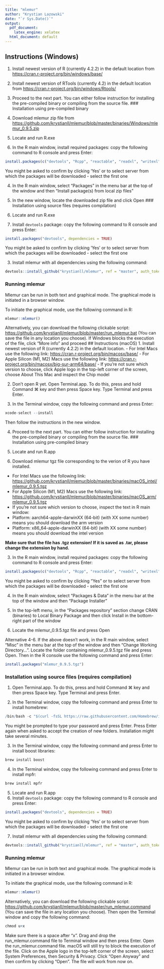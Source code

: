 ```yaml
---
title: "mlemur"
author: "Krystian Lazowski"
date: "`r Sys.Date()`"
output:
  pdf_document:
    latex_engine: xelatex
  html_document: default
---
```


## Instructions (Windows)
1. Install newest version of R (currently 4.2.2) in the default location from <https://cran.r-project.org/bin/windows/base/>

2. Install newest version of RTools (currently 4.2) in the default location from <https://cran.r-project.org/bin/windows/Rtools/>

3. Proceed to the next part. You can either follow instruction for installing the pre-compiled binary or compiling from the source file.
### Installation using pre-compiled binary
1. Download mlemur zip file from <https://github.com/krystianll/mlemur/blob/master/binaries/Windows/mlemur_0.9.5.zip>

2. Locate and run R.exe

3. In the R main window, install required packages: copy the following command to R console and press Enter:
```r
install.packages(c("devtools", "Rcpp", "reactable", "readxl", "writexl", "shiny", "shinyFeedback", "shinyWidgets", "shinyjs", "boot", "BH", "hypergeo", "Ryacas"), dependencies = TRUE)
```
You might be asked to confirm by clicking 'Yes' or to select server from which the packages will be downloaded - select the first one

4. In the R main window, select "Packages" in the menu bar at the top of the window and then "Install package(s) from local zip files"

5. In the new window, locate the downloaded zip file and click Open
### Installation using source files (requires compilation)
1. Locate and run R.exe

2. Install `devtools` package: copy the following command to R console and press Enter:
```r
install.packages("devtools", dependencies = TRUE)
```
You might be asked to confirm by clicking 'Yes' or to select server from which the packages will be downloaded - select the first one

3. Install mlemur with all dependencies using the following command:
```r
devtools::install_github("krystianll/mlemur", ref = "master", auth_token = "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", dependencies = TRUE)
```
### Running mlemur
Mlemur can be run in both text and graphical mode. The graphical mode is initiated in a browser window.

To initiate the graphical mode, use the following command in R:
```r
mlemur::mlemur()
```
Alternatively, you can download the following clickable script: <https://github.com/krystianll/mlemur/blob/master/run_mlemur.bat> (You can save the file in any location you choose). If Windows blocks the execution of the file, click "More info" and proceed
## Instructions (macOS)
1. Install newest version of R (currently 4.2.2) in the default location.
- For Intel Macs use the following link: <https://cran.r-project.org/bin/macosx/base/>
- For Apple Silicon (M1, M2) Macs use the following link: <https://cran.r-project.org/bin/macosx/big-sur-arm64/base/>
- If you're not sure which version to choose, click Apple logo in the top-left corner of the screen, choose About This Mac and inspect the Chip model

2. Don't open R yet. Open Terminal.app. To do this, press and hold Command ⌘ key and then press Space key. Type Terminal and press Enter.

3. In the Terminal window, copy the following command and press Enter:
```r
xcode-select --install
```
Then follow the instructions in the new window.

4. Proceed to the next part. You can either follow instruction for installing the pre-compiled binary or compiling from the source file.
### Installation using pre-compiled binary
1. Locate and run R.app

2. Download mlemur tgz file corresponding to the verion of R you have installed.
- For Intel Macs use the following link: <https://github.com/krystianll/mlemur/blob/master/binaries/macOS_intel/mlemur_0.9.5.tgz>
- For Apple Silicon (M1, M2) Macs use the following link: <https://github.com/krystianll/mlemur/blob/master/binaries/macOS_arm/mlemur_0.9.5.tgz>
- If you're not sure which version to choose, inspect the text in R main window:
- Platform: aarch64-apple-darwinXX (64-bit) (with XX some number) means you should download the arm version
- Platform: x86_64-apple-darwinXX (64-bit) (with XX some number) means you should download the intel version

**Make sure that the file has .tgz extension! If it is saved as .tar, please change the extension by hand.**

3. In the R main window, install required packages: copy the following command to R console and press Enter:
```r
install.packages(c("devtools", "Rcpp", "reactable", "readxl", "writexl", "shiny", "shinyFeedback", "shinyWidgets", "shinyjs", "boot", "BH", "hypergeo", "Ryacas"), dependencies = TRUE)
```
You might be asked to confirm by clicking "Yes" or to select server from which the packages will be downloaded - select the first one

4. In the R main window, select "Packages & Data" in the menu bar at the top of the window and then "Package Installer"

5. In the top-left menu, in the "Packages repository" section change CRAN (binaries) to Local Binary Package and then click Install in the bottom-right part of the window

6. Locate the mlemur_0.9.5.tgz file and press Open

Alternative 4-6. If the above doesn't work, in the R main window, select "Misc" in the menu bar at the top of the window and then "Change Working Directory…". Locate the folder containing mlemur_0.9.5.tgz file and press Open. Then in the R console use the following command and press Enter:
```r
install.packages("mlemur_0.9.5.tgz")
```
### Installation using source files (requires compilation)
1. Open Terminal.app. To do this, press and hold Command ⌘ key and then press Space key. Type Terminal and press Enter.

2. In the Terminal window, copy the following command and press Enter to install homebrew:
```r
/bin/bash -c "$(curl -fsSL https://raw.githubusercontent.com/Homebrew/install/HEAD/install.sh)"
```
You might be prompted to type your password and press Enter. Press Enter again when asked to accept the creation of new folders. Installation might take several minutes.

3. In the Terminal window, copy the following command and press Enter to install boost libraries:
```r
brew install boost
```
4. In the Terminal window, copy the following command and press Enter to install mpfr:
```r
brew install mpfr
```
5. Locate and run R.app
6. Install `devtools` package: copy the following command to R console and press Enter:
```r
install.packages("devtools", dependencies = TRUE)
```
You might be asked to confirm by clicking 'Yes' or to select server from which the packages will be downloaded - select the first one

7. Install mlemur with all dependencies using the following command:
```r
devtools::install_github("krystianll/mlemur", ref = "master", auth_token = "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", dependencies = TRUE)
```
### Running mlemur
Mlemur can be run in both text and graphical mode. The graphical mode is initiated in a browser window.

To initiate the graphical mode, use the following command in R:
```r
mlemur::mlemur()
```
Alternatively, you can download the following clickable script: <https://github.com/krystianll/mlemur/blob/master/run_mlemur.command> (You can save the file in any location you choose). Then open the Terminal window and copy the following command:
```r
chmod u+x 
```
Make sure there is a space after "x". Drag and drop the run_mlemur.command file to Terminal window and then press Enter. Open the run_mlemur.command file. macOS will still try to block the execution of the file. Click on the Apple logo in the top-left corner of the screen, select System Preferences, then Security & Privacy. Click "Open Anyway" and then confirm by clicking "Open". The file will work from now on.
